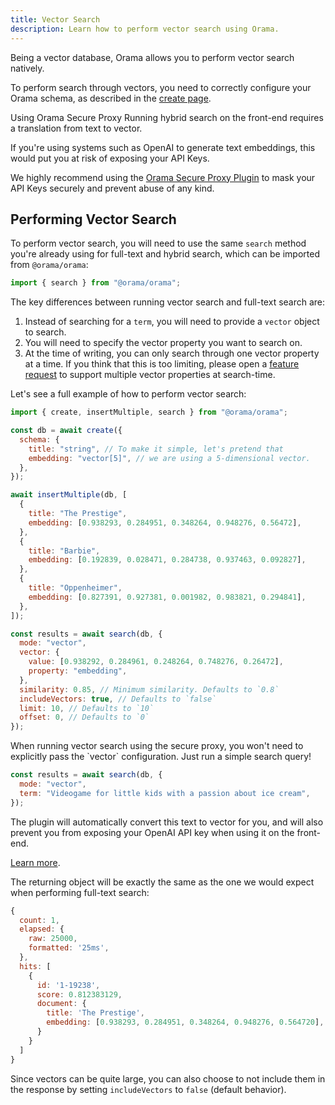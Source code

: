 ```yaml
---
title: Vector Search
description: Learn how to perform vector search using Orama.
---
```


Being a vector database, Orama allows you to perform vector search natively.

To perform search through vectors, you need to correctly configure your Orama schema, as described in the [create page](/open-source/usage/create).

<Aside type="note">
Using Orama Secure Proxy
Running hybrid search on the front-end requires a translation from text to vector.

If you're using systems such as OpenAI to generate text embeddings, this would put you at risk of exposing your API Keys.

We highly recommend using the [Orama Secure Proxy Plugin](/open-source/plugins/plugin-secure-proxy) to mask your API Keys securely and prevent abuse of any kind.
</Aside>

## Performing Vector Search

To perform vector search, you will need to use the same `search` method you're already using for full-text and hybrid search, which can be imported from `@orama/orama`:

```js copy
import { search } from "@orama/orama";
```

The key differences between running vector search and full-text search are:

1. Instead of searching for a `term`, you will need to provide a `vector` object to search.
2. You will need to specify the vector property you want to search on.
3. At the time of writing, you can only search through one vector property at a time. If you think that this is too limiting, please open a [feature request](https://github.com/askorama/orama/issues/new?assignees=&labels=&projects=&template=feature_request.md&title=) to support multiple vector properties at search-time.

Let's see a full example of how to perform vector search:

```js copy
import { create, insertMultiple, search } from "@orama/orama";

const db = await create({
  schema: {
    title: "string", // To make it simple, let's pretend that
    embedding: "vector[5]", // we are using a 5-dimensional vector.
  },
});

await insertMultiple(db, [
  {
    title: "The Prestige",
    embedding: [0.938293, 0.284951, 0.348264, 0.948276, 0.56472],
  },
  {
    title: "Barbie",
    embedding: [0.192839, 0.028471, 0.284738, 0.937463, 0.092827],
  },
  {
    title: "Oppenheimer",
    embedding: [0.827391, 0.927381, 0.001982, 0.983821, 0.294841],
  },
]);

const results = await search(db, {
  mode: "vector",
  vector: {
    value: [0.938292, 0.284961, 0.248264, 0.748276, 0.26472],
    property: "embedding",
  },
  similarity: 0.85, // Minimum similarity. Defaults to `0.8`
  includeVectors: true, // Defaults to `false`
  limit: 10, // Defaults to `10`
  offset: 0, // Defaults to `0`
});
```

<Aside type="tip">
When running vector search using the secure proxy, you won't need to explicitly pass the `vector` configuration. Just run a simple search query!

```js
const results = await search(db, {
  mode: "vector",
  term: "Videogame for little kids with a passion about ice cream",
});
```

The plugin will automatically convert this text to vector for you, and will also prevent you from exposing your OpenAI API key when using it on the front-end.

[Learn more](/open-source/plugins/plugin-secure-proxy).
</Aside>

The returning object will be exactly the same as the one we would expect when performing full-text search:

```js
{
  count: 1,
  elapsed: {
    raw: 25000,
    formatted: '25ms',
  },
  hits: [
    {
      id: '1-19238',
      score: 0.812383129,
      document: {
        title: 'The Prestige',
        embedding: [0.938293, 0.284951, 0.348264, 0.948276, 0.564720],
      }
    }
  ]
}
```

Since vectors can be quite large, you can also choose to not include them in the response by setting `includeVectors` to `false` (default behavior).
